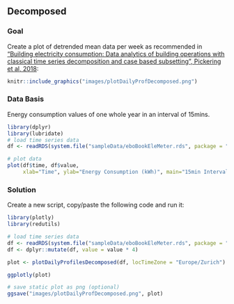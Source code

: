 \newpage
## Decomposed {#dailyProfilesDecomposed}
### Goal
Create a plot of detrended mean data per week as recommended in ["Building electricity consumption: Data analytics of building operations with classical time series decomposition and case based subsetting", Pickering et al, 2018](https://doi.org/10.1016/j.enbuild.2018.07.056){target="_blank"}:

```r
knitr::include_graphics("images/plotDailyProfDecomposed.png")
```

### Data Basis
Energy consumption values of one whole year in an interval of 15mins.

```r
library(dplyr)
library(lubridate)
# load time series data
df <- readRDS(system.file("sampleData/eboBookEleMeter.rds", package = "redutils"))

# plot data
plot(df$time, df$value,
     xlab="Time", ylab="Energy Consumption (kWh)", main="15min Interval Raw Data", type = "l")
```

\newpage
### Solution
Create a new script, copy/paste the following code and run it:
  
```r
library(plotly)
library(redutils)

# load time series data
df <- readRDS(system.file("sampleData/eboBookEleMeter.rds", package = "redutils"))
df <- dplyr::mutate(df, value = value * 4)

plot <- plotDailyProfilesDecomposed(df, locTimeZone = "Europe/Zurich")

ggplotly(plot)
```

```r
# save static plot as png (optional)
ggsave("images/plotDailyProfDecomposed.png", plot)
```







